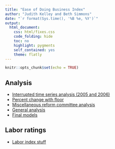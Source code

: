 ```yaml
---
title: "Ease of Doing Business Index"
author: "Judith Kelley and Beth Simmons"
date: "`r format(Sys.time(), '%B %e, %Y')`"
output: 
  html_document: 
    css: html/fixes.css
    code_folding: hide
    toc: no
    highlight: pygments
    self_contained: yes
    theme: flatly
---
```


```r
knitr::opts_chunk$set(echo = TRUE)
```

## Analysis

- [Interrupted time series analysis (2005 and 2006)](analysis/interrupted_time_series.html)
- [Percent change with floor](analysis/percent_change_floor.html)
- [Miscellaneous reform committee analysis](analysis/bureau_reforms.html)
- [General analysis](analysis/analysis.html)
- [Final models](analysis/final_models.html)

## Labor ratings

- [Labor index stuff](analysis/labor_data.html)
